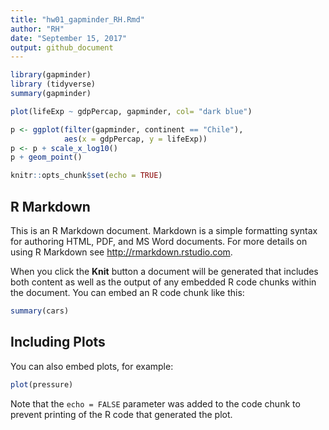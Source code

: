 ```yaml
---
title: "hw01_gapminder_RH.Rmd"
author: "RH"
date: "September 15, 2017"
output: github_document
---
```


```r
library(gapminder)
library (tidyverse)
summary(gapminder)
```

```r
plot(lifeExp ~ gdpPercap, gapminder, col= "dark blue")
```
```r
p <- ggplot(filter(gapminder, continent == "Chile"),
            aes(x = gdpPercap, y = lifeExp))
p <- p + scale_x_log10()
p + geom_point()
```



```r
knitr::opts_chunk$set(echo = TRUE)
```

## R Markdown

This is an R Markdown document. Markdown is a simple formatting syntax for authoring HTML, PDF, and MS Word documents. For more details on using R Markdown see <http://rmarkdown.rstudio.com>.

When you click the **Knit** button a document will be generated that includes both content as well as the output of any embedded R code chunks within the document. You can embed an R code chunk like this:

```r
summary(cars)
```

## Including Plots

You can also embed plots, for example:

```r
plot(pressure)
```

Note that the `echo = FALSE` parameter was added to the code chunk to prevent printing of the R code that generated the plot.
